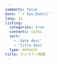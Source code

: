 ```yaml
---
comments: false
date: '`r Sys.Date()`'
lang: ja
listing:
  categories: true
  contents: talks
  sort:
    - 'date desc'
    - 'title desc'
  type: default
title: オンライン発表
---
```

